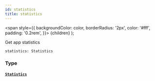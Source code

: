 ```yaml
---
id: statistics
title: statistics
---
```


<span
style={{
      backgroundColor: color,
      borderRadius: '2px',
      color: '#fff',
      padding: '0.2rem',
    }}>
{children}
</span>
);

Get app statistics

```graphql
statistics: Statistics

```

### Type

#### [`Statistics`](/docs/api/objects/statistics)
